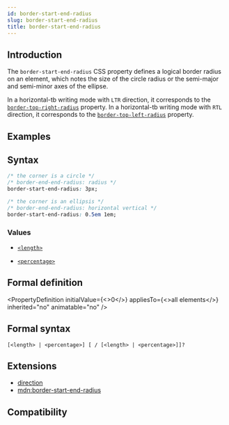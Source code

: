 ```yaml
---
id: border-start-end-radius
slug: border-start-end-radius
title: border-start-end-radius
---
```


## Introduction

The `border-start-end-radius` CSS property defines a logical border radius on an element, which notes the size of the circle radius or the semi-major and semi-minor axes of the ellipse.

In a horizontal-tb writing mode with `LTR` direction, it corresponds to the [`border-top-right-radius`](./border-top-right-radius) property.
In a horizontal-tb writing mode with `RTL` direction, it corresponds to the [`border-top-left-radius`](./border-top-left-radius) property.

## Examples


<Go
  example="css-api"
  defaultFile="src/border-start-end-radius/App.tsx"
  img="https://lf-lynx.tiktok-cdns.com/obj/lynx-artifacts-oss-sg/lynx-website/assets/doc/css/border-start-end-radius.jpg"
  defaultEntryFile="dist/border-start-end-radius.lynx.bundle"
  entry="src/border-start-end-radius"
/>

## Syntax

```css
/* the corner is a circle */
/* border-end-end-radius: radius */
border-start-end-radius: 3px;

/* the corner is an ellipsis */
/* border-end-end-radius: horizontal vertical */
border-start-end-radius: 0.5em 1em;
```

### Values

- [`<length>`](/api/css/data-type/length)

- [`<percentage>`](/api/css/data-type/percentage)

## Formal definition


<PropertyDefinition
  initialValue={<>0</>}
  appliesTo={<>all elements</>}
  inherited="no"
  animatable="no"
/>

## Formal syntax

```
[<length> | <percentage>] [ / [<length> | <percentage>]]?
```

## Extensions

- [direction](./direction)
- [mdn:border-start-end-radius](https://developer.mozilla.org/en-US/docs/Web/CSS/border-start-end-radius)

## Compatibility


<LegacyCompatTable metadata="css/properties/border-start-end-radius" />
